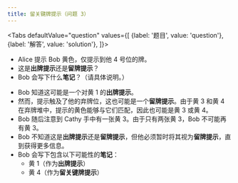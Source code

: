 ```yaml
---
title: 留关键牌提示（问题 3）
---
```



<BeginnersGuideProgress id="critical-save-question-3" />

<Tabs
  defaultValue="question"
  values={[
    {label: '题目', value: 'question'},
    {label: '解答', value: 'solution'},
  ]}>
<TabItem value="question">

- Alice 提示 Bob 黄色，仅提示到他 4 号位的牌。
- 这是**出牌提示**还是**留牌提示**？
- Bob 会写下什么**笔记**？（请具体说明。）

</TabItem>
<TabItem value="solution">

- Bob 知道这可能是一个对黄 1 的**出牌提示**。
- 然而，提示触及了他的弃牌位，这也可能是一个**留牌提示**。由于黄 3 和黄 4 在弃牌堆中，提示的黄色能够与它们匹配，因此也可能是黄 3 或黄 4。
- Bob 随后注意到 Cathy 手中有一张黄 3。由于只有两张黄 3，Bob 不可能再有黄 3。
- Bob 不知道这是**出牌提示**还是**留牌提示**，但他必须暂时将其视为**留牌提示**，直到获得更多信息。
- Bob 会写下包含以下可能性的**笔记**：
  - 黄 1（作为**出牌提示**）
  - 黄 4（作为**留关键牌提示**）

</TabItem>
</Tabs>

<CriticalSaveQuestion3 />
